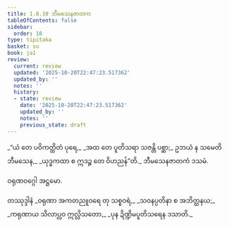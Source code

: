 ```yaml
---
title: 1.8.10 ဘီမသေနဇာတက
tableOfContents: false
sidebar:
  order: 10
type: tipitaka
basket: su
book: ja1
review:
  current: review
  updated: '2025-10-20T22:47:23.517362'
  updated_by: ''
  notes: ''
  history:
  - state: review
    date: '2025-10-20T22:47:23.517362'
    updated_by: ''
    notes: ''
    previous_state: draft
---
```



<DynamicBreadcrumb />


<ReviewStatus review={frontmatter.review} showDetails={true} />

<HypothesisAnnotation frontmatter={frontmatter} />

<Division number="80" book="ja1" e="ch" v="22" p="19">

<Paragraph number="176" type="verses" book="ja1">
_“ယံ တေ ပဝိကတ္ထိတံ ပုရေ,_  
_အထ တေ ပူတိသရာ သဇန္တိ ပစ္ဆာ;_  
ဥဘယံ န သမေတိ ဘီမသေန,_  
_ယုဒ္ဓကထာ စ ဣဒဉ္စ တေ ဝိဟညန်”တိ._  


</Paragraph>
</Division>

<Paragraph number="177" type="center" book="ja1">
ဘီမသေနဇာတကံ ဒသမံ.

  
ဝရုဏဝဂ္ဂေါ အဋ္ဌမော.



</Paragraph>

<Paragraph number="178" type="center" book="ja1">
တဿုဒ္ဒါနံ


</Paragraph>

<Paragraph number="179" type="verses" book="ja1">
_ဝရုဏာ အကတညူဝရေ တု သစ္စဝရံ,_  
_သဝနပ္ပတိနာ စ အဘိတ္ထနယ;_  
_ကရုဏာယ သိလာပ္လဝ ဣလ္လိသတော,_  
_ပုန ဍိဏ္ဍိမပူတိသရေန ဒသာတိ._
</Paragraph>